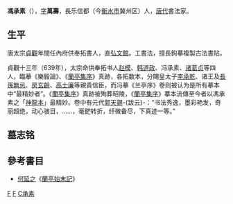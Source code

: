 '''馮承素'''（{{bd|617年||672年|10月30日|}}），[[表字|字]]'''萬壽'''，長乐信都（今[[衡水市|衡水市]]冀州区）人，[[唐代|唐代]]書法家。

==生平==
唐太宗[[貞觀_(唐朝)|貞觀]]年間任內府供奉拓書人，直[[弘文館|弘文館]]。工書法，擅長鉤摹複製古法書貼。

貞觀十三年（639年），太宗命供奉拓书人[[赵模|赵模]]、[[韩道政|韩道政]]、冯承素、[[诸葛贞|诸葛贞]]等四人，臨摹《樂毅論》、《[[蘭亭集序|蘭亭集序]]》真跡，各拓数本，分賜皇太子[[李承乾|李承乾]]、诸王及[[長孫無忌|長孫無忌]]、[[房玄齡|房玄齡]]、[[高士廉|高士廉]]等親貴信臣，而冯摹《兰亭序》卷则被认为是所有摹本中“最精妙者”。《[[蘭亭集序|蘭亭集序]]》真跡被殉葬昭陵，《[[蘭亭集序|蘭亭集序]]》摹本流傳至今者以馮承素之「[[蘭亭集序神龍本|神龍本]]」最精妙。卷中有元代[[郭天錫|郭天錫]]-{跋云}-：“书法秀逸，墨彩艳发，奇丽超绝，动心骇目，……，毫鋩转折，纤微备尽，下真迹一等。”

{{Wide image|神龍蘭亭序全.JPG|4500px|馮承素摹王羲之《[[蘭亭集序|蘭亭集序]]》，因卷首有[[唐中宗|唐中宗李顯]][[神龍|神龍]]年號小印，故稱「[[兰亭集序神龙本|神龍本]]」，现藏于[[北京故宫博物院|北京故宫博物院]]。|dir=rtl}}

==墓志铭==
{{Quotation|
唐故中書主書馮君墓誌銘並序<br>
    君諱承素，字萬壽，長安信都人也。辭韓入趙，瑤葉所以駢華，去秦歸漢，金柯由其擢采。子明以良家得譽，武冠當時，敬通以名才見稱，文高後代。曾祖興，周膳部下大夫，謙床義幕，經苑書倉，爰資彥輔之能，遂踐陽元之任。祖伏，隨益州通義縣令。父英，皇朝左監門長史。並長波噴日，苞萬頃于黃陂，直幹捎雲，架千尋於碧樹。懷銅綰墨，猶淪季重之才，援刀斷裳，未盡寬饒之力。<br>
    公重仁載德，積善摛靈，器綵韶深，風儀辯慧。年方刻鼠，先摽應務之姿，歲甫埋蛇，即著推恩之跡。摳衣鼓篋，已見賾而言幾，綴想儲精，亦菲華而掞藻。'''解褐[[門下省|門下省]]典儀'''，瑣闥早班，璿階辯等，士流欽其雅望，朋執仰其清規。<br>
    公爰自弱齡，尤工草隸，遂臨古法，奉進宸闈，載紆天睠，特蒙嗟賞，奉敕令直[[弘文館|弘文館]]。由是鸞回妙跡，並究其精，狸骨仙方，必殫其美。張伯英之耽好，未可相儔。衛巨山之致言，曾何足喻。龍扉清切，鶴禁凝嚴。綜□之司，賢明是屬，'''改授典書坊錄事'''。糾察之智，譽滿於蒼闈。隱括之能，聲融於碧題。綸庭務廣，層掖事殷，永言管鎔，寔歸精裁。'''尋遷中書主書'''。在公以慎奉上，以貞雞樹，所以增輝。鳳沼由其益浚，榮途顯級行照，寵于當年。以咸亨三年十月五日遘疾終於京城通化裡第，春秋五十有六。夫人朱氏，台州司倉之長女也。睦茲劉範，和彼瑟琴，澂醪方薦，遊川遽隔。咸亨二年四月廿一日卒寓，殯于長安原，粵以今年十一月十五日遷厝合葬於雍州乾封縣高陽原，禮也。寂寂幽隧，茫茫終古，敢銘恨於泉扃，式圖徽于石戶，其詞曰：<br>
    兩河之間，二馮之胤，英靈肹響，風華昭晋。市義揚蕤，橫經灑潤。<br>曰祖惟考，源沖波濬。矯矯大夫，寶緯分區。英英茂宰，銅章曜采。<br>毓秀挺生，師逸功倍。飛華儒肆，澂連學海。曳組仙台，飄纓瑣閣。<br>職司鳳撿，來儀鶴籥。篆妙回鸞，文工返鵲。建本先奄，靈椿遽落。<br>龜文啟兆，馬鬛開瑩。徘徊容帳，委鬱佳城。尊陳風急，松短煙平。勒茲貞琰，菊茂蘭榮。
}}

==參考書目==
* [[何延之|何延之]]《[[s:蘭亭始末記|蘭亭始末記]]》

[[Category:唐朝官员|F]]
[[Category:唐朝書法家|F]]
[[Category:冯姓|C承素]]